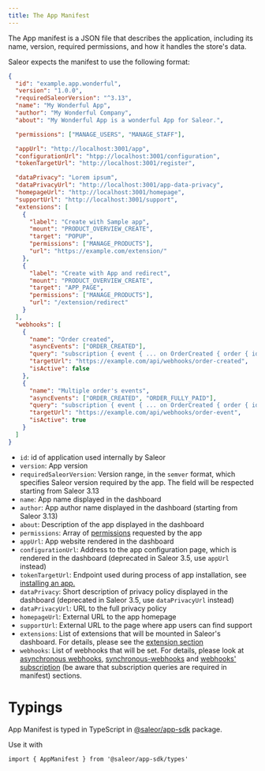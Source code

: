 ```yaml
---
title: The App Manifest
---
```


The App manifest is a JSON file that describes the application, including its name, version, required permissions, and how it handles the store's data.

Saleor expects the manifest to use the following format:

```json
{
  "id": "example.app.wonderful",
  "version": "1.0.0",
  "requiredSaleorVersion": "^3.13",
  "name": "My Wonderful App",
  "author": "My Wonderful Company",
  "about": "My Wonderful App is a wonderful App for Saleor.",

  "permissions": ["MANAGE_USERS", "MANAGE_STAFF"],

  "appUrl": "http://localhost:3001/app",
  "configurationUrl": "htpp://localhost:3001/configuration",
  "tokenTargetUrl": "http://localhost:3001/register",

  "dataPrivacy": "Lorem ipsum",
  "dataPrivacyUrl": "http://localhost:3001/app-data-privacy",
  "homepageUrl": "http://localhost:3001/homepage",
  "supportUrl": "http://localhost:3001/support",
  "extensions": [
    {
      "label": "Create with Sample app",
      "mount": "PRODUCT_OVERVIEW_CREATE",
      "target": "POPUP",
      "permissions": ["MANAGE_PRODUCTS"],
      "url": "https://example.com/extension/"
    },
    {
      "label": "Create with App and redirect",
      "mount": "PRODUCT_OVERVIEW_CREATE",
      "target": "APP_PAGE",
      "permissions": ["MANAGE_PRODUCTS"],
      "url": "/extension/redirect"
    }
  ],
  "webhooks": [
    {
      "name": "Order created",
      "asyncEvents": ["ORDER_CREATED"],
      "query": "subscription { event { ... on OrderCreated { order { id }}}}",
      "targetUrl": "https://example.com/api/webhooks/order-created",
      "isActive": false
    },
    {
      "name": "Multiple order's events",
      "asyncEvents": ["ORDER_CREATED", "ORDER_FULLY_PAID"],
      "query": "subscription { event { ... on OrderCreated { order { id }} ... on OrderFullyPaid { order { id }}}}",
      "targetUrl": "https://example.com/api/webhooks/order-event",
      "isActive": true
    }
  ]
}
```

- `id`: id of application used internally by Saleor
- `version`: App version
- `requiredSaleorVersion`: Version range, in the `semver` format, which specifies Saleor version required by the app. The field will be respected starting from Saleor 3.13
- `name`: App name displayed in the dashboard
- `author`: App author name displayed in the dashboard (starting from Saleor 3.13)
- `about`: Description of the app displayed in the dashboard
- `permissions`: Array of [permissions](developer/permissions.mdx#available-permissions) requested by the app
- `appUrl`: App website rendered in the dashboard
- `configurationUrl`: Address to the app configuration page, which is rendered in the dashboard (deprecated in Saleor 3.5, use `appUrl` instead)
- `tokenTargetUrl`: Endpoint used during process of app installation, see [installing an app.](developer/extending/apps/installing-apps.mdx#installing-an-app)
- `dataPrivacy`: Short description of privacy policy displayed in the dashboard (deprecated in Saleor 3.5, use `dataPrivacyUrl` instead)
- `dataPrivacyUrl`: URL to the full privacy policy
- `homepageUrl`: External URL to the app homepage
- `supportUrl`: External URL to the page where app users can find support
- `extensions`: List of extensions that will be mounted in Saleor's dashboard. For details, please see the [extension section](developer/extending/apps/extending-dashboard-with-apps.mdx#key-concepts)
- `webhooks`: List of webhooks that will be set. For details, please look at [asynchronous webhooks](developer/extending/apps/asynchronous-webhooks.mdx), [synchronous-webhooks](developer/extending/apps/synchronous-webhooks/key-concepts.mdx) and [webhooks' subscription](developer/extending/apps/subscription-webhook-payloads.mdx) (be aware that subscription queries are required in manifest) sections.

# Typings

App Manifest is typed in TypeScript in [@saleor/app-sdk](https://github.com/saleor/saleor-app-sdk) package.

Use it with

```
import { AppManifest } from '@saleor/app-sdk/types'
```
